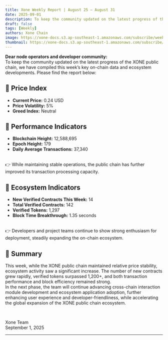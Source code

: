 ```yaml
---
title: Xone Weekly Report | August 25 – August 31
date: 2025-09-01
description: To keep the community updated on the latest progress of the XONE public chain, we have compiled this week’s key on-chain data and ecosystem developments.
draft: false
tags: [Weekly]
authors: Xone Chain
image: https://xone-docs.s3.ap-southeast-1.amazonaws.com/subscribe/weekly/09-01-2025/banner.jpg
thumbnail: https://xone-docs.s3.ap-southeast-1.amazonaws.com/subscribe/weekly/09-01-2025/banner.jpg
---
```



**Dear node operators and developer community:**
<br/>
To keep the community updated on the latest progress of the XONE public chain, we have compiled this week’s key on-chain data and ecosystem developments. Please find the report below:
 
## 🔹 Price Index

- **Current Price:** 0.24 USD
- **Price Volatility:** 5%
- **Greed Index:** Neutral
 
## 🔹 Performance Indicators

- **Blockchain Height:** 12,588,695
- **Epoch Height:** 179
- **Daily Average Transactions:** 37,340
<br/>
👉 While maintaining stable operations, the public chain has further improved its transaction processing capacity.

## 🔹 Ecosystem Indicators

- **New Verified Contracts This Week:** 14
- **Total Verified Contracts:** 142
- **Verified Tokens:** 1,297
- **Block Time Breakthrough:** 1.35 seconds
<br/>
👉 Developers and project teams continue to show strong enthusiasm for deployment, steadily expanding the on-chain ecosystem.

## 🔹 Summary

This week, while the XONE public chain maintained relative price stability, ecosystem activity saw a significant increase. The number of new contracts grew rapidly, verified tokens surpassed 1,200+, and both transaction performance and block efficiency remained strong.
<br/>
In the next phase, the team will continue advancing cross-chain interaction module development and ecosystem application adoption, further enhancing user experience and developer-friendliness, while accelerating the global expansion of the XONE public chain ecosystem.

<br/>

Xone Team\
September 1, 2025

---

<ContactInfo />